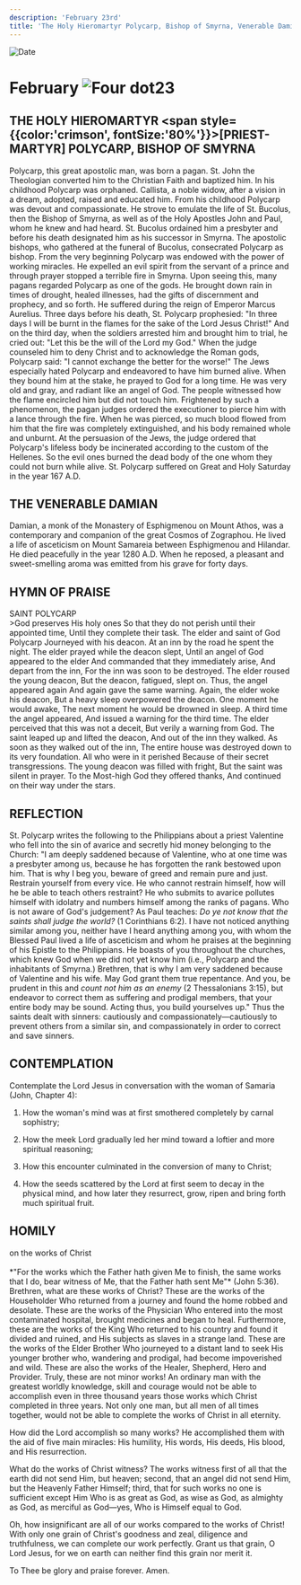 ```yaml
---
description: 'February 23rd'
title: 'The Holy Hieromartyr Polycarp, Bishop of Smyrna, Venerable Damian'
---
```


<RunningHead />
<Image src="/title-imprint.png" height={68} width={50} alt="Date" className="title-imprint"/>

# <div id="date">February <Image className="four-dot" src="/four-dot.png" height={15} width={15} alt="Four dot" />23</div>

## THE HOLY HIEROMARTYR <span style={{color:'crimson', fontSize:'80%'}}>[PRIEST-MARTYR]</span> POLYCARP, BISHOP OF SMYRNA

Polycarp, this great apostolic man, was born a pagan. St. John the Theologian converted him to the Christian Faith and baptized him. In his childhood Polycarp was orphaned. Callista, a noble widow, after a vision in a dream, adopted, raised and educated him. From his childhood Polycarp was devout and compassionate. He strove to emulate the life of St. Bucolus, then the Bishop of Smyrna, as well as of the Holy Apostles John and Paul, whom he knew and had heard. St. Bucolus ordained him a presbyter and before his death designated him as his successor in Smyrna. The apostolic bishops, who gathered at the funeral of Bucolus, consecrated Polycarp as bishop. From the very beginning Polycarp was endowed with the power of working miracles. He expelled an evil spirit from the servant of a prince and through prayer stopped a terrible fire in Smyrna. Upon seeing this, many pagans regarded Polycarp as one of the gods. He brought down rain in times of drought, healed illnesses, had the gifts of discernment and prophecy, and so forth. He suffered during the reign of Emperor Marcus Aurelius. Three days before his death, St. Polycarp prophesied: "In three days I will be burnt in the flames for the sake of the Lord Jesus Christ!" And on the third day, when the soldiers arrested him and brought him to trial, he cried out: "Let this be the will of the Lord my God." When the judge counseled him to deny Christ and to acknowledge the Roman gods, Polycarp said: "I cannot exchange the better for the worse!" The Jews especially hated Polycarp and endeavored to have him burned alive. When they bound him at the stake, he prayed to God for a long time. He was very old and gray, and radiant like an angel of God. The people witnessed how the flame encircled him but did not touch him. Frightened by such a phenomenon, the pagan judges ordered the executioner to pierce him with a lance through the fire. When he was pierced, so much blood flowed from him that the fire was completely extinguished, and his body remained whole and unburnt. At the persuasion of the Jews, the judge ordered that Polycarp's lifeless body be incinerated according to the custom of the Hellenes. So the evil ones burned the dead body of the one whom they could not burn while alive. St. Polycarp suffered on Great and Holy Saturday in the year 167 A.D.

## THE VENERABLE DAMIAN

Damian, a monk of the Monastery of Esphigmenou on Mount Athos, was a contemporary and companion of the great Cosmos of Zographou. He lived a life of asceticism on Mount Samareia between Esphigmenou and Hilandar. He died peacefully in the year 1280 A.D. When he reposed, a pleasant and sweet-smelling aroma was emitted from his grave for forty days.


## HYMN OF PRAISE
<div style={{textAlign:'center', color:'crimson', fontWeight:'bold'}}>
SAINT POLYCARP
</div>
>God preserves His holy ones  
So that they do not perish until their appointed time,  
Until they complete their task.  
The elder and saint of God Polycarp  
Journeyed with his deacon.  
At an inn by the road he spent the night.  
The elder prayed while the deacon slept,  
Until an angel of God appeared to the elder  
And commanded that they immediately arise,  
And depart from the inn,  
For the inn was soon to be destroyed.  
The elder roused the young deacon,  
But the deacon, fatigued, slept on.  
Thus, the angel appeared again  
And again gave the same warning.  
Again, the elder woke his deacon,  
But a heavy sleep overpowered the deacon.  
One moment he would awake,  
The next moment he would be drowned in sleep.  
A third time the angel appeared,  
And issued a warning for the third time.  
The elder perceived that this was not a deceit,  
But verily a warning from God.  
The saint leaped up and lifted the deacon,  
And out of the inn they walked.  
As soon as they walked out of the inn,  
The entire house was destroyed down to its very foundation.  
All who were in it perished  
Because of their secret transgressions.  
The young deacon was filled with fright,  
But the saint was silent in prayer.  
To the Most-high God they offered thanks,  
And continued on their way under the stars.  


## REFLECTION

St. Polycarp writes the following to the Philippians about a priest Valentine who fell into the sin of avarice and secretly hid money belonging to the Church: "I am deeply saddened because of Valentine, who at one time was a presbyter among us, because he has forgotten the rank bestowed upon him. That is why I beg you, beware of greed and remain pure and just. Restrain yourself from every vice. He who cannot restrain himself, how will he be able to teach others restraint? He who submits to avarice pollutes himself with idolatry and numbers himself among the ranks of pagans. Who is not aware of God's judgement? As Paul teaches: *Do ye not know that the saints shall judge the world?* (1 Corinthians 6:2). I have not noticed anything similar among you, neither have I heard anything among you, with whom the Blessed Paul lived a life of asceticism and whom he praises at the beginning of his Epistle to the Philippians. He boasts of you throughout the churches, which knew God when we did not yet know him (i.e., Polycarp and the inhabitants of Smyrna.) Brethren, that is why I am very saddened because of Valentine and his wife. May God grant them true repentance. And you, be prudent in this and *count not him as an enemy* (2 Thessalonians 3:15), but endeavor to correct them as suffering and prodigal members, that your entire body may be sound. Acting thus, you build yourselves up." Thus the saints dealt with sinners: cautiously and compassionately—cautiously to prevent others from a similar sin, and compassionately in order to correct and save sinners.


## CONTEMPLATION

Contemplate the Lord Jesus in conversation with the woman of Samaria (John, Chapter 4):

1. How the woman's mind was at first smothered completely by carnal sophistry;

2. How the meek Lord gradually led her mind toward a loftier and more spiritual reasoning;

3. How this encounter culminated in the conversion of many to Christ;

4. How the seeds scattered by the Lord at first seem to decay in the physical mind, and how later they resurrect, grow, ripen and bring forth much spiritual fruit.


## HOMILY
<div style={{textAlign:'center', color:'crimson', fontWeight:'bold'}}>
on the works of Christ
</div><br />
<div style={{textAlign:'right'}}>
*"For the works which the Father hath given Me to finish, the same works that I do, bear witness of Me, that the Father hath sent Me"* (John 5:36).
</div>
Brethren, what are these works of Christ? These are the works of the Householder Who returned from a journey and found the home robbed and desolate. These are the works of the Physician Who entered into the most contaminated hospital, brought medicines and began to heal. Furthermore, these are the works of the King Who returned to his country and found it divided and ruined, and His subjects as slaves in a strange land. These are the works of the Elder Brother Who journeyed to a distant land to seek His younger brother who, wandering and prodigal, had become impoverished and wild. These are also the works of the Healer, Shepherd, Hero and Provider. Truly, these are not minor works! An ordinary man with the greatest worldly knowledge, skill and courage would not be able to accomplish even in three thousand years those works which Christ completed in three years. Not only one man, but all men of all times together, would not be able to complete the works of Christ in all eternity.

How did the Lord accomplish so many works? He accomplished them with the aid of five main miracles: His humility, His words, His deeds, His blood, and His resurrection.

What do the works of Christ witness? The works witness first of all that the earth did not send Him, but heaven; second, that an angel did not send Him, but the Heavenly Father Himself; third, that for such works no one is sufficient except Him Who is as great as God, as wise as God, as almighty as God, as merciful as God—yes, Who is Himself equal to God.

Oh, how insignificant are all of our works compared to the works of Christ! With only one grain of Christ's goodness and zeal, diligence and truthfulness, we can complete our work perfectly. Grant us that grain, O Lord Jesus, for we on earth can neither find this grain nor merit it.

To Thee be glory and praise forever. Amen.